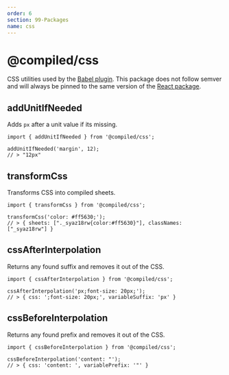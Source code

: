 ```yaml
---
order: 6
section: 99-Packages
name: css
---
```


# @compiled/css

CSS utilities used by the [Babel plugin](/pkg-babel-plugin).
This package does not follow semver and will always be pinned to the same version of the [React package](/pkg-react).

## addUnitIfNeeded

Adds `px` after a unit value if its missing.

```tsx
import { addUnitIfNeeded } from '@compiled/css';

addUnitIfNeeded('margin', 12);
// > "12px"
```

## transformCss

Transforms CSS into compiled sheets.

```tsx
import { transformCss } from '@compiled/css';

transformCss('color: #ff5630;');
// > { sheets: ["._syaz18rw{color:#ff5630}"], classNames: ["_syaz18rw"] }
```

## cssAfterInterpolation

Returns any found suffix and removes it out of the CSS.

```tsx
import { cssAfterInterpolation } from '@compiled/css';

cssAfterInterpolation('px;font-size: 20px;');
// > { css: ';font-size: 20px;', variableSuffix: 'px' }
```

## cssBeforeInterpolation

Returns any found prefix and removes it out of the CSS.

```tsx
import { cssBeforeInterpolation } from '@compiled/css';

cssBeforeInterpolation('content: "');
// > { css: 'content: ', variablePrefix: '"' }
```
